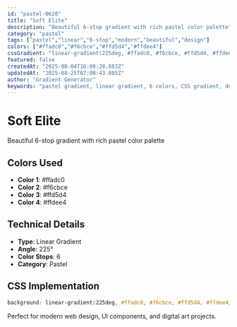 ```yaml
---
id: "pastel-0620"
title: "Soft Elite"
description: "Beautiful 6-stop gradient with rich pastel color palette"
category: "pastel"
tags: ["pastel","linear","6-stop","modern","beautiful","design"]
colors: ["#ffadc0","#f6cbce","#ffd5d4","#ffdee4"]
cssGradient: "linear-gradient(225deg, #ffadc0, #f6cbce, #ffd5d4, #ffdee4)"
featured: false
createdAt: "2025-08-04T16:08:28.683Z"
updatedAt: "2025-08-25T07:08:43.085Z"
author: "Gradient Generator"
keywords: "pastel gradient, linear gradient, 6 colors, CSS gradient, design, #ffadc0, #f6cbce, #ffd5d4, #ffdee4"
---
```


# Soft Elite

Beautiful 6-stop gradient with rich pastel color palette

## Colors Used
- **Color 1**: #ffadc0
- **Color 2**: #f6cbce
- **Color 3**: #ffd5d4
- **Color 4**: #ffdee4

## Technical Details
- **Type**: Linear Gradient
- **Angle**: 225°
- **Color Stops**: 6
- **Category**: Pastel

## CSS Implementation
```css
background: linear-gradient(225deg, #ffadc0, #f6cbce, #ffd5d4, #ffdee4);
```

Perfect for modern web design, UI components, and digital art projects.
